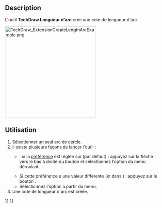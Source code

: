 <languages/>

{{Docnav/fr
|[[TechDraw_AreaDimension/fr|Cote de surface]]
|[[TechDraw_HorizontalExtentDimension/fr|Cote étendue horizontale]]
|[[TechDraw_Workbench/fr|Atelier TechDraw]]
|IconL=TechDraw_AreaDimension.svg
|IconR=TechDraw_HorizontalExtentDimension.svg
|IconC=Workbench_TechDraw.svg
}}

{{GuiCommand/fr
|Name=TechDraw ExtensionCreateLengthArc
|Name/fr=TechDraw Longueur d'arc
|MenuLocation=TechDraw → Extensions : cotes → Longueur d'arc
|Workbenches=[[TechDraw_Workbench/fr|TechDraw]]
|Shortcut=
|Version=0.20
|SeeAlso=[[TechDraw_ExtensionArcLengthAnnotation/fr|TechDraw Longueur d'arc d'arêtes]]
}}

==Description==

L'outil '''TechDraw Longueur d'arc''' crée une cote de longueur d'arc.

[[Image:TechDraw_ExtensionCreateLengthArcExample.png|300px]]
{{Caption|A droite, la cote créée}}

<span id="Usage"></span>
==Utilisation==

# Sélectionner un seul arc de cercle.
# Il existe plusieurs façons de lancer l'outil :
#* {{Version/fr|1.0}} : si la [[TechDraw_Preferences/fr#Cotes|préférence]] {{MenuCommand|Outils de cotation}} est réglée sur {{Value|Outil unique}} (par défaut) : appuyez sur la flèche vers le bas à droite du bouton {{Button|[[Image:TechDraw_Dimension.svg||x16px]][[Image:Toolbar_flyout_arrow.svg|x16px]]}} et sélectionnez l'option {{MenuCommand|[[Image:TechDraw_ExtensionCreateHorizChainDimension.svg|16px]] Cotes horizontales}} du menu déroulant.
#* Si cette préférence a une valeur différente (et dans {{VersionMinus/fr|0.21}}) : appuyez sur le bouton {{Button|[[Image:TechDraw_ExtensionCreateLengthArc.svg|16px]] [[TechDraw_ExtensionCreateLengthArc/fr|Longueur d'arc]]}}.
#* Sélectionnez l'option {{MenuCommand|TechDraw → Extensions : cotes → [[Image:TechDraw_ExtensionCreateLengthArc.svg|16px]] Longueur d'arc}} à partir du menu.
# Une cote de longueur d'arc est créée.


{{Docnav/fr
|[[TechDraw_AreaDimension/fr|Cote de surface]]
|[[TechDraw_HorizontalExtentDimension/fr|Cote étendue horizontale]]
|[[TechDraw_Workbench/fr|Atelier TechDraw]]
|IconL=TechDraw_AreaDimension.svg
|IconR=TechDraw_HorizontalExtentDimension.svg
|IconC=Workbench_TechDraw.svg
}}

{{TechDraw_Tools_navi{{#translation:}}}}
{{Userdocnavi{{#translation:}}}}